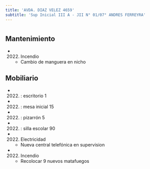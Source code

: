 ```yaml
---
title: 'AVDA. DIAZ VELEZ 4659'
subtitle: 'Sup Inicial III A - JII N° 01/07° ANDRES FERREYRA'
---
```


#


## Mantenimiento

*  (2022) Incendio 
    + Cambio de manguera en nicho


## Mobiliario

*  (2022) : escritorio 1 

*  (2022) : mesa inicial 15 

*  (2022) : pizarrón 5 

*  (2022) : silla escolar 90 




*  (2022) Electricidad 
    + Nueva central telefónica en supervision

*  (2022) Incendio 
    + Recolocar 9 nuevos matafuegos



